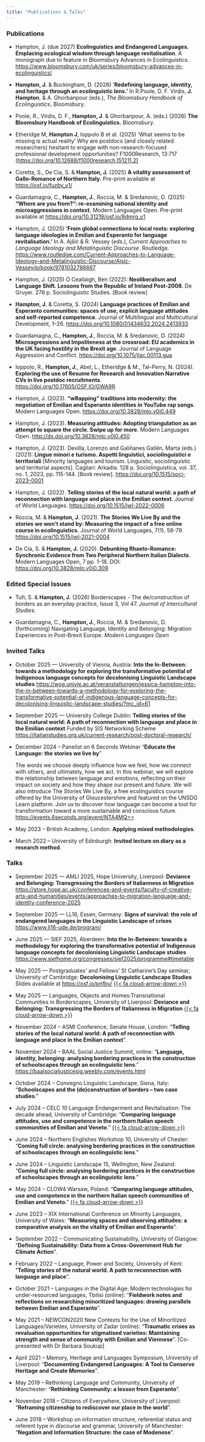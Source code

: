 ```yaml
---
title: "Publications & Talks"
---
```


### Publications

-   Hampton, J. (due 2027) **Ecolinguistics and Endangered Languages. Emplacing ecological wisdom through language revitalisation**. A monograph due to feature in Bloomsbury Advances in Ecolinguistics. <https://www.bloomsbury.com/uk/series/bloomsbury-advances-in-ecolinguistics/>

-   **Hampton, J.** & Buckingham, D. (2026) '**Redefining language, identity, and heritage through an ecolinguistic lens.'** In R.Poole, D. F. Virdis, **J.** **Hampton**, & A. Ghorbanpour (eds.), *The Bloomsbury Handbook of Ecolinguistics***.** Bloomsbury.

-   Poole, R., Virdis, D. F., **Hampton, J**. & Ghorbanpour, A. (eds.) (2026) **The Bloomsbury Handbook of Ecolinguistics.** Bloomsbury.

-   Etheridge M, **Hampton J**, Ioppolo B et al. (2025) ‘What seems to be missing is actual reality’ Why are postdocs (and closely related researchers) hesitant to engage with non-research-focused professional development opportunities? F1000Research, 13:717 (<https://doi.org/10.12688/f1000research.151211.2)>

-   Coretta, S., De Cia, S. & **Hampton, J.** (2025) **A vitality assessment of Gallo-Romance of Northern Italy.** Pre-print available at <https://osf.io/fuzby_v1/>

-   Guardamagna, C., **Hampton, J.**, Roccia, M. & Sredanovic, D. (2025) **“Where are you from?”: re-examining national identity and microaggressions in context.** Modern Languages Open. Pre-print available at <https://doi.org/10.31219/osf.io/8dmrg_v1>

-   Hampton, J. (2025) **‘From global connections to local roots: exploring language ideologies in Emilian and Esperanto for language revitalisation.’** In A. Ajšić & R. Vessey (eds.), *Current Approaches to Language Ideology and Metalinguistic Discourse*. Routledge. <https://www.routledge.com/Current-Approaches-to-Language-Ideology-and-Metalinguistic-Discourse/Ajsic-Vessey/p/book/9781032786667>

-   Hampton, J. (2025) Ó Ceallaigh, Ben (2022): **Neoliberalism and Language Shift. Lessons from the Republic of Ireland Post-2008**. De Gruyer. 278 p. Sociolinguistic Studies. \[Book review\]

-   **Hampton, J.** & Coretta, S. (2024) **Language practices of Emilian and Esperanto communities: spaces of use, explicit language attitudes and self-reported competence**. Journal of Multilingual and Multicultural Development, 1–26. <https://doi.org/10.1080/01434632.2024.2413933>

-   Guardamagna, C., **Hampton, J.**, Roccia, M. & Sredanovic, D. (2024) **Microagressions and Impoliteness at the crossroad: EU academics in the UK facing hostility in the Brexit age**. Journal of Language Aggression and Conflict. <https://doi.org/10.1075/jlac.00113.gua>

-   Ioppolo, R., **Hampton, J.**, Abel, L., Etheridge & M., Tal-Perry, N. (2024). **Exploring the use of Resume for Research and Innovation Narrative CVs in live postdoc recruitments**. <https://doi.org/10.17605/OSF.IO/GWA9R>

-   Hampton, J. (2023). **"wRapping" traditions into modernity: the negotiation of Emilian and Esperanto identities in YouTube rap songs**. Modern Languages Open. <https://doi.org/10.3828/mlo.v0i0.449>

-   Hampton, J. (2023). **Measuring attitudes: Adopting triangulation as an attempt to square the circle. Swipe up for more**. Modern Languages Open. <http://dx.doi.org/10.3828/mlo.v0i0.450>

-   Hampton, J. (2023). Devilla, Lorenzo and Galiñanes Gallén, Marta (eds.) (2021): **Lingue minori e turismo. Aspetti linguistici, sociolinguistici e territoriali** \[Minority languages and tourism. Linguistic, sociolinguistic and territorial aspects\]. Cagliari: Arkadia. 128 p. Sociolinguistica, vol. 37, no. 1, 2023, pp. 115-144. \[Book review\]. <https://doi.org/10.1515/soci-2023-0001>

-   Hampton, J. (2022). **Telling stories of the local natural world: a path of reconnection with language and place in the Emilian context**. Journal of World Languages. <https://doi.org/10.1515/jwl-2022-0006>

-   Roccia, M. & **Hampton, J.** (2021). **The Stories We Live By and the stories we won't stand by: Measuring the impact of a free online course in ecolinguistics**. Journal of World Languages, 7(1), 58-79. <https://doi.org/10.1515/jwl-2021-0004>

-   De Cia, S. & **Hampton, J.** (2020). **Debunking Rhaeto-Romance: Synchronic Evidence from Two Peripheral Northern Italian Dialects**. Modern Languages Open, 7 pp. 1-18. DOI: <https://doi.org/10.3828/mlo.v0i0.309>

### Edited Special Issues

-   Tufi, S. & **Hampton, J.** (2026) Borderscapes - The de/construction of borders as an everyday practice, Issue 3, Vol 47. *Journal of Intercultural Studies.*

-   Guardamagna, C., **Hampton, J.**, Roccia, M. & Sredanovic, D. (forthcoming) Navigating Language, Identity and Belonging: Migration Experiences in Post-Brexit Europe. *Modern Languages Open*

### Invited Talks

-   October 2025 — University of Vienna, Austria: **Into the In-Between: towards a methodology for exploring the transformative potential of Indigenous language concepts for decolonising Linguistic Landscape studies** <https://wsg.univie.ac.at/veranstaltungen/jessica-hampton-into-the-in-between-towards-a-methodology-for-exploring-the-transformative-potential-of-indigenous-language-concepts-for-decolonising-linguistic-landscape-studies/?mc_id=61>

-   September 2025 — University College Dublin: **Telling stories of the local natural world: A path of reconnection with language and place in the Emilian context** Funded by SIS Networking Scheme <https://italianstudies.org.uk/current-research/post-doctoral-research/>

-   December 2024 -- Panelist on 6 Seconds Webinar "**Educate the Language: the stories we live by**"

    The words we choose deeply influence how we feel, how we connect with others, and ultimately, how we act. In this webinar, we will explore the relationship between language and emotions, reflecting on their impact on society and how they shape our present and future. We will also introduce The Stories We Live By, a free ecolinguistics course offered by the University of Gloucestershire and featured on the UNSDG Learn platform. Join us to discover how language can become a tool for transformation toward a more sustainable and conscious future. <https://events.6seconds.org/event/NTA4MQ==>

-   May 2023 -- British Academy, London. **Applying mixed methodologies**.

-   March 2022 -- University of Edinburgh: **Invited lecture on diary as a research method**.

### Talks

-   September 2025 — AMLI 2025, Hope University, Liverpool: **Deviance and Belonging: Transgressing the Borders of Italianness in Migration** <https://store.hope.ac.uk/conferences-and-events/faculty-of-creative-arts-and-humanities/events/approaches-to-migration-language-and-identity-conference-2025>

-   September 2025 — LL16, Essen, Germany: **Signs of survival: the role of endangered languages in the Linguistic Landscape of crises** <https://www.ll16-ude.de/program/>

-   June 2025 — SIEF 2025, Aberdeen: **Into the In-Between: towards a methodology for exploring the transformative potential of Indigenous language concepts for decolonising Linguistic Landscape studies** <https://www.siefhome.org/congresses/sief2025/programme#timetable>

-   May 2025 — Postgraduates' and Fellows' St Catharine's Day seminar, University of Cambridge: **Decolonising Linguistic Landscape Studies** Slides available at <https://osf.io/pnfby/> [{{< fa cloud-arrow-down >}}](files/stcat.jpg)

-   May 2025 — Languages, Objects and Homes:Transnational Communities in Borderscapes, University of Liverpool: **Deviance and Belonging: Transgressing the Borders of Italianness in Migration** [{{< fa cloud-arrow-down >}}](files/borderscapes.pdf)

-   November 2024 -- ASMI Conference, Senate House, London: "**Telling stories of the local natural world: A path of reconnection with language and place in the Emilian context**".

-   November 2024 -- BAAL Social Justice Summit, online: "**Language, identity, belonging: analysing bordering practices in the construction of schoolscapes through an ecolinguistic lens**." <https://baalsocialjusticesig.weebly.com/events.html>

-   October 2024 -- Convegno Linguistic Landscape, Siena, Italy: "**Schoolscapes and the (de)construction of borders – two case studies**."

-   July 2024 -- CELC 10 Language Endangerment and Revitalisation: The decade ahead, University of Cambridge: "**Comparing language attitudes, use and competence in the northern Italian speech communities of Emilian and Veneto**." [{{< fa cloud-arrow-down >}}](files/Jess_Hampton_CELC10.pdf)

-   June 2024 -- Northern Englishes Workshop 10, University of Chester: "**Coming full circle: analysing bordering practices in the construction of schoolscapes through an ecolinguistic lens**."

-   June 2024 -- Linguistic Landscape 15, Wellington, New Zealand: "**Coming full circle: analysing bordering practices in the construction of schoolscapes through an ecolinguistic lens**."

-   May 2024 -- CLOW4 Warsaw, Poland: "**Comparing language attitudes, use and competence in the northern Italian speech communities of Emilian and Veneto**." [{{< fa cloud-arrow-down >}}](files/CLOW4.pdf)

-   June 2023 -- XIX International Conference on Minority Languages, University of Wales: "**Measuring spaces and observing attitudes: a comparative analysis on the vitality of Emilian and Esperanto**".

-   September 2022 -- Communicating Sustainability, University of Glasgow: "**Defining Sustainability: Data from a Cross-Government Hub for Climate Action**".

-   February 2022 -- Language, Power and Society, University of Kent: "**Telling stories of the natural world. A path to reconnection with language and place**".

-   October 2021 -- Languages in the Digital Age: Modern technologies for under-resourced languages, Tbilisi (online): "**Fieldwork notes and reflections on researching minoritized languages: drawing parallels between Emilian and Esperanto**".

-   May 2021 -- NEWCON2020 New Contexts for the Use of Minoritized Languages/Varieties, University of Zadar (online): "**Traumatic crises as revaluation opportunities for stigmatised varieties: Maintaining strength and sense of community with Emilian and Viennese**". \[Co-presented with Dr Barbara Soukup\]

-   April 2021 -- Memory, Heritage and Languages Symposium, University of Liverpool: "**Documenting Endangered Languages: A Tool to Conserve Heritage and Create Memories**".

-   May 2019 -- Rethinking Language and Community, University of Manchester: "**Rethinking Community: a lesson from Esperanto**".

-   November 2018 -- Citizens of Everywhere, University of Liverpool: "**Reframing citizenship to rediscover our place in the world**".

-   June 2018 -- Workshop on information structure, referential status and referent type in discourse and grammar, University of Manchester: "**Negation and Information Structure: the case of Modenese**".
